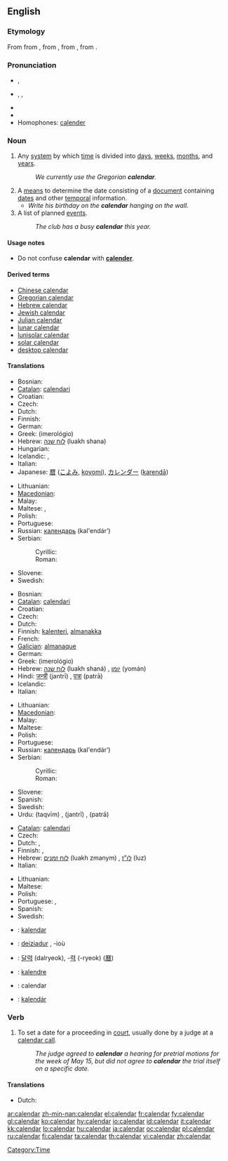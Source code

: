 {{wikipedia}}
{{Wikisource1911Enc|Calendar}}
==English==

===Etymology===
From {{etyl|fro}} {{term|calendier}} from {{etyl|la}} {{term|calendarium||account book}}, from {{term|calendae||the first day of the month}}, from {{term|calare||to announce solemnly, to call out (the sighting of the new moon)}}, from {{proto|Indo-European|kel-}}.

===Pronunciation===
* {{a|RP}} {{IPA|/ˈkæl.ən.də/}}, {{SAMPA|/"k{l.@n.d@/}}
* {{a|US}} {{enPR|kălʹəndər}}, {{IPA|/ˈkæl.ən.dɚ/}}, {{SAMPA|/"k{l.@n.d@`/}}
* {{Audio|en-us-calendar.ogg|Audio (US)}}
* {{rhymes|əndə(r)}}
* Homophones: [[calender]]

===Noun===
{{en-noun}}

# Any [[system]] by which [[time]] is divided into [[day]]s, [[week]]s, [[month]]s, and [[year]]s.
#: ''We currently use the Gregorian '''calendar'''.''
# A [[means]] to determine the date consisting of a [[document]] containing [[date]]s and other [[temporal]] information.
#* ''Write his birthday on the '''calendar''' hanging on the wall.''
# A list of planned [[event]]s.
#: ''The club has a busy '''calendar''' this year.''

====Usage notes====
* Do not confuse '''calendar''' with '''[[calender]]'''.

====Derived terms====
* [[Chinese calendar]]
* [[Gregorian calendar]]
* [[Hebrew calendar]]
* [[Jewish calendar]]
* [[Julian calendar]]
* [[lunar calendar]]
* [[lunisolar calendar]]
* [[solar calendar]]
* [[desktop calendar]]

====Translations====
{{trans-top|system by which time is divided}}
* Bosnian: {{t-|bs|kalendar|m}}
* [[Catalan]]: [[calendari]] {{m}}
* Croatian: {{t+|hr|kalendar|m}}
* Czech: {{t-|cs|kalendář|m}}
* Dutch: {{t+|nl|kalender|m}}
* Finnish: {{t+|fi|kalenteri}}
* German: {{t+|de|Kalender|m}}
* Greek: {{t+|el|ημερολόγιο|n|sc=Grek}} (imerológio)
* Hebrew: [[לוח שנה]] (luakh shana) {{m}}
* Hungarian: {{t+|hu|naptár}}
* Icelandic: {{t-|is|tímatal|n}}, {{t+|is|dagatal|n}}
* Italian: {{t+|it|calendario|m}}
* Japanese: [[暦]] ([[こよみ]], [[koyomi]]), [[カレンダー]] ([[karendā]])
{{trans-mid}}
* Lithuanian: {{t-|lt|kalendorius|m|xs=Lithuanian}}
* [[Macedonian]]: {{tø|ma|календар|m|xs=Macedonian}}
* Malay: {{t+|ms|kalendar|xs=Malay}}
* Maltese: {{t-|mt|kalendarju|xs=Maltese}}, {{t-|mt|almanakk|xs=Maltese}}
* Polish: {{t+|pl|kalendarz|m}}
* Portuguese: {{t+|pt|calendário|m}}
* Russian: [[календарь]] (kal'endár’) {{m}}
* Serbian:
*: Cyrillic: {{t-|sr|календар|m|sc=Cyrl}}
*: Roman: {{t-|sr|kalendar|m}}
* Slovene: {{t+|sl|koledar|m}}
* Swedish: {{t-|sv|kalender|c}}
{{trans-bottom}}

{{trans-top|means to determine the date}}
* Bosnian: {{t-|bs|kalendar|m}}
* [[Catalan]]: [[calendari]] {{m}}
* Croatian: {{t+|hr|kalendar|m}}
* Czech: {{t-|cs|kalendář|m}}
* Dutch: {{t+|nl|kalender|m}}
* Finnish: [[kalenteri]], {{qualifier|archaic}} [[almanakka]]
* French: {{t+|fr|calendrier|m}}
* [[Galician]]: [[almanaque]] {{m}}
* German: {{t+|de|Kalender|m}}
* Greek: {{t+|el|ημερολόγιο|n|sc=Grek}} (imerológio)
* Hebrew: [[לוח שנה]] (luakh shaná) {{m}}, [[יומן]] (yomán) {{m}}
* Hindi: [[जन्त्री]] (jantrī) {{f}}, [[पत्रा]] (patrā) {{m}}
* Icelandic: {{t+|is|dagatal|n}}
* Italian: {{t+|it|calendario|m}}
{{trans-mid}}
* Lithuanian: {{t-|lt|kalendorius|m|xs=Lithuanian}}
* [[Macedonian]]: {{tø|ma|календар|m|xs=Macedonian}}
* Malay: {{t+|ms|kalendar|xs=Malay}}
* Maltese: {{t-|mt|kalendarju|xs=Maltese}}
* Polish: {{t+|pl|kalendarz|m}}
* Portuguese: {{t+|pt|calendário|m}}
* Russian: [[календарь]] (kal'endár’) {{m}}
* Serbian:
*: Cyrillic: {{t-|sr|календар|m|sc=Cyrl}}
*: Roman: {{t-|sr|kalendar|m}}
* Slovene: {{t+|sl|koledar|m}}
* Spanish: {{t+|es|calendario|m}}
* Swedish: {{t-|sv|kalender|c}}
* Urdu: {{ur-Arab|[[تقویم]]}} (taqvīm) {{f}}, {{ur-Arab|[[جنتری]]}} (jantrī) {{f}}, {{ur-Arab|[[پترا]]}} (patrā) {{m}}
{{trans-bottom}}

{{trans-top|a list of planned events}}
* [[Catalan]]: [[calendari]] {{m}}
* Czech: {{t-|cs|kalendář|m}}
* Dutch: {{t+|nl|agenda|m}}, {{t-|nl|schema|n}}
* Finnish: {{t-|fi|toimintakalenteri}}, {{t-|fi|aikataulu}}
* Hebrew: [[לוח זמנים]] (luakh zmanym) {{m}}, [[לו"ז]] (luz) {{m}}
* Italian: {{t+|it|calendario|m}}
{{trans-mid}}
* Lithuanian: {{t-|lt|kalendorius|m|xs=Lithuanian}}
* Maltese: {{t-|mt|kalendarju|xs=Maltese}}
* Polish: {{t+|pl|kalendarz|m}}
* Portuguese: {{t+|pt|agenda|f}}, {{t+|pt|calendário|m}}
* Spanish: {{t-|es|agenda}}
* Swedish: {{t-|sv|agenda|c}}
{{trans-bottom}}

{{checktrans-top}}
* {{ttbc|Albanian}}: [[kalendar]] {{m}}
* {{ttbc|Breton}}: [[deiziadur]] {{m}}, -ioù
* {{ttbc|Korean}}: [[달력]] (dalryeok), -[[력]] (-ryeok) ([[曆]])
* {{ttbc|Novial}}: [[kalendre]]
* {{ttbc|Romanian}}: calendar {{n}}
* {{ttbc|Slovak}}: [[kalendár]] {{m}}
{{checktrans-bottom}}

===Verb===
{{en-verb}}

# {{legal}} To set a date for a proceeding in [[court]], usually done by a judge at a [[calendar call]].
#: ''The judge agreed to '''calendar''' a hearing for pretrial motions for the week of May 15, but did not agree to '''calendar''' the trial itself on a specific date.''

====Translations====
{{trans-top|to set a date for a proceeding in court}}
* Dutch: {{t-|nl|vastleggen}}
{{trans-mid}}
{{trans-bottom}}

[[Category:Time]]

[[ar:calendar]]
[[zh-min-nan:calendar]]
[[el:calendar]]
[[fr:calendar]]
[[fy:calendar]]
[[gl:calendar]]
[[ko:calendar]]
[[hy:calendar]]
[[io:calendar]]
[[id:calendar]]
[[it:calendar]]
[[kk:calendar]]
[[lo:calendar]]
[[hu:calendar]]
[[ja:calendar]]
[[oc:calendar]]
[[pl:calendar]]
[[ru:calendar]]
[[fi:calendar]]
[[ta:calendar]]
[[th:calendar]]
[[vi:calendar]]
[[zh:calendar]]